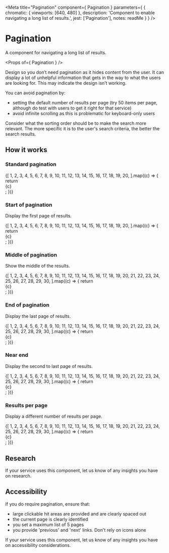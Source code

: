 
<Meta
  title="Pagination"
  component={ Pagination }
  parameters={ {
    chromatic: { viewports: [640, 480] },
    description: 'Component to enable navigating a long list of results.',
    jest: ['Pagination'],
    notes: readMe
  } }
/>

# Pagination

A component for navigating a long list of results.

<Preview withToolbar>
  <Story name="Pagination">
    <Pagination
      results="249"
      resultsPerPage="25"
      page="3"
    />
  </Story>
</Preview>

<Props of={ Pagination } />

Design so you don’t need pagination as it hides content from the user. It can display a lot of unhelpful information
that gets in the way to what the users are looking for. This may indicate the design isn’t working.

You can avoid pagination by:

- setting the default number of results per page (try 50 items per page, although do test with users to get it right for that service)
- avoid infinite scrolling as this is problematic for keyboard-only users

Consider what the sorting order should be to make the search more relevant. The more specific it is to the user's search criteria,
the better the search results.

## How it works

### Standard pagination

<Preview>
  <Story name="Standard">
    <Pagination
      results="20"
      resultsPerPage="5"
      page="3"
    >
      {[
        1, 2, 3, 4, 5, 6, 7, 8, 9, 10, 11, 12, 13, 14, 15, 16, 17, 18, 19, 20,
      ].map((c) => {
        return <div id={`${c.toString()}`}>{c}</div>;
      })}
    </Pagination>
  </Story>
</Preview>

### Start of pagination

Display the first page of results.

<Preview>
  <Story name="Start">
    <Pagination
      results="20"
      resultsPerPage="5"
      page="1"
    >
      {[
        1, 2, 3, 4, 5, 6, 7, 8, 9, 10, 11, 12, 13, 14, 15, 16, 17, 18, 19, 20,
      ].map((c) => {
        return <div id={`${c.toString()}`}>{c}</div>;
      })}
    </Pagination>
  </Story>
</Preview>


### Middle of pagination

Show the middle of the results.

<Preview>
  <Story name="Middle">
    <Pagination
      results="30"
      resultsPerPage="5"
      page="3"
    >
      {[
        1, 2, 3, 4, 5, 6, 7, 8, 9, 10, 11, 12, 13, 14, 15, 16, 17, 18, 19, 20,
        21, 22, 23, 24, 25, 26, 27, 28, 29, 30,
      ].map((c) => {
        return <div id={`${c.toString()}`}>{c}</div>;
      })}
    </Pagination>
  </Story>
</Preview>


### End of pagination

Display the last page of results.

<Preview>
  <Story name="End">
    <Pagination
      results="30"
      resultsPerPage="5"
      page="6"
    >
      {[
        1, 2, 3, 4, 5, 6, 7, 8, 9, 10, 11, 12, 13, 14, 15, 16, 17, 18, 19, 20,
        21, 22, 23, 24, 25, 26, 27, 28, 29, 30,
      ].map((c) => {
        return <div id={`${c.toString()}`}>{c}</div>;
      })}
    </Pagination>
  </Story>
</Preview>


### Near end

Display the second to last page of results.

<Preview>
  <Story name="NrEnd">
    <Pagination
      results="30"
      resultsPerPage="5"
      page="5"
    >
      {[
        1, 2, 3, 4, 5, 6, 7, 8, 9, 10, 11, 12, 13, 14, 15, 16, 17, 18, 19, 20,
        21, 22, 23, 24, 25, 26, 27, 28, 29, 30,
      ].map((c) => {
        return <div id={`${c.toString()}`}>{c}</div>;
      })}
    </Pagination>
  </Story>
</Preview>


### Results per page

Display a different number of results per page.

<Preview>
  <Story name="Odd Number">
    <Pagination
      results="30"
      resultsPerPage="7"
      page="5"
    >
      {[
        1, 2, 3, 4, 5, 6, 7, 8, 9, 10, 11, 12, 13, 14, 15, 16, 17, 18, 19, 20,
        21, 22, 23, 24, 25, 26, 27, 28, 29, 30,
      ].map((c) => {
        return <div id={`${c.toString()}`}>{c}</div>;
      })}
    </Pagination>
  </Story>
</Preview>


## Research

If your service uses this component, let us know of any insights you have on research.


## Accessibility

If you do require pagination, ensure that:
- large clickable hit areas are provided and are clearly spaced out
- the current page is clearly identified
- you set a maximum list of 5 pages
- you provide 'previous' and 'next' links. Don't rely on icons alone

If your service uses this component, let us know of any insights you have on accessibility considerations.
